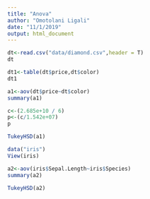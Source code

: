 ---
title: "Anova"
author: "Omotolani Ligali"
date: "11/1/2019"
output: html_document
---

```{r}
dt<-read.csv("data/diamond.csv",header = T)
dt
```

```{r}
dt1<-table(dt$price,dt$color)
dt1
```
```{r}

a1<-aov(dt$price~dt$color)
summary(a1)

```

```{r}
c<-(2.685e+10 / 6)
p<-(c/1.542e+07)
p
```
```{r}
TukeyHSD(a1)
```

```{r}
data("iris")
View(iris)
```
```{r}
a2<-aov(iris$Sepal.Length~iris$Species)
summary(a2)
```
```{r}
TukeyHSD(a2)
```